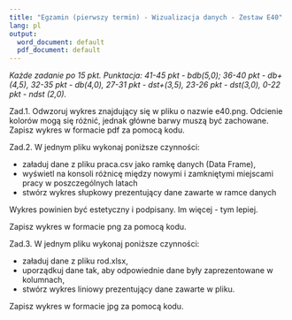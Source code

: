 ---
title: "Egzamin (pierwszy termin) - Wizualizacja danych - Zestaw E40"
lang: pl
output:
  word_document: default
  pdf_document: default
---

*Każde zadanie po 15 pkt. Punktacja: 41-45 pkt - bdb(5,0); 36-40 pkt - db+(4,5), 32-35 pkt - db(4,0), 27-31 pkt - dst+(3,5), 23-26 pkt - dst(3,0), 0-22 pkt - ndst (2,0).* 

Zad.1. Odwzoruj wykres znajdujący się w pliku o nazwie e40.png. Odcienie kolorów mogą się różnić, jednak główne barwy muszą być zachowane.
Zapisz wykres w formacie pdf za pomocą kodu. 

Zad.2. W jednym pliku wykonaj poniższe czynności:

* załaduj dane z pliku praca.csv jako ramkę danych (Data Frame),
* wyświetl na konsoli różnicę między nowymi i zamkniętymi miejscami pracy w poszczególnych latach
* stwórz wykres słupkowy prezentujący dane zawarte w ramce danych

Wykres powinien być estetyczny i podpisany. Im więcej - tym lepiej.

Zapisz wykres w formacie png za pomocą kodu.

Zad.3. W jednym pliku wykonaj poniższe czynności:

* załaduj dane z pliku rod.xlsx,
* uporządkuj dane tak, aby odpowiednie dane były zaprezentowane w kolumnach,
* stwórz wykres liniowy prezentujący dane zawarte w pliku.

Zapisz wykres w formacie jpg za pomocą kodu.
